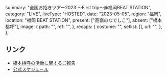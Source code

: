   summary: "全国お招きツアー2023 〜First trip〜@福岡BEAT STATION",
  category: "LIVE",
  liveType: "HOSTED",
  date: "2023-05-05",
  region: "福岡",
  location: "福岡 BEAT STATION",
  present: ["高嶺のなでしこ"],
  absent: ["橋本桃呼"],
  image: {
    path: "",
    ref: "",
  },
  recaps: {
    costume: "",
    setlist: [],
    url: "",
  },
};

## リンク

- [橋本桃呼の活動に関するご報告](https://takanenonadeshiko.jp/?p=966)
- [公式スケジュール](https://takanenonadeshiko.jp/?p=754)
